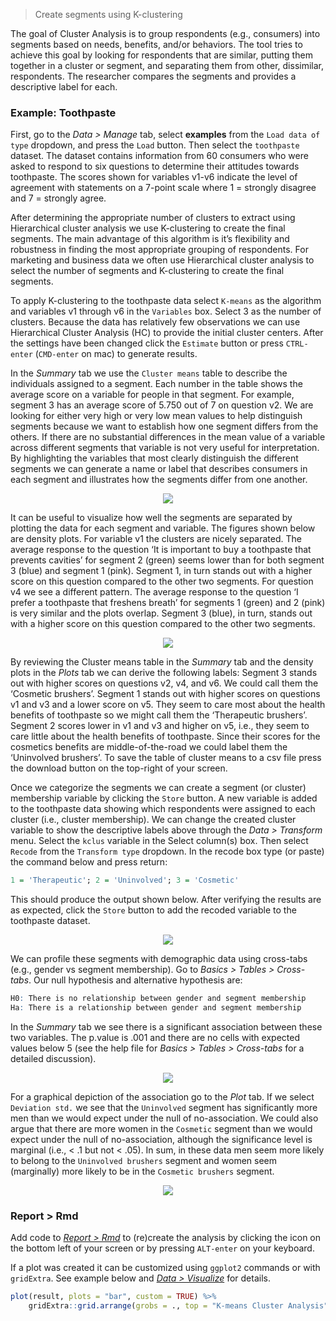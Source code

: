 > Create segments using K-clustering

The goal of Cluster Analysis is to group respondents (e.g., consumers) into segments based on needs, benefits, and/or behaviors. The tool tries to achieve this goal by looking for respondents that are similar, putting them together in a cluster or segment, and separating them from other, dissimilar, respondents. The researcher compares the segments and provides a descriptive label for each.

### Example: Toothpaste

First, go to the _Data > Manage_ tab, select **examples** from the `Load data of type` dropdown, and press the `Load` button. Then select the `toothpaste` dataset. The dataset contains information from 60 consumers who were asked to respond to six questions to determine their attitudes towards toothpaste. The scores shown for variables v1-v6 indicate the level of agreement with statements on a 7-point scale where 1 = strongly disagree and 7 = strongly agree.

After determining the appropriate number of clusters to extract using Hierarchical cluster analysis we use K-clustering to create the final segments. The main advantage of this algorithm is it's flexibility and robustness in finding the most appropriate grouping of respondents. For marketing and business data we often use Hierarchical cluster analysis to select the number of segments and K-clustering to create the final segments.

To apply K-clustering to the toothpaste data select `K-means` as the algorithm and variables v1 through v6 in the `Variables` box. Select 3 as the number of clusters. Because the data has relatively few observations we can use Hierarchical Cluster Analysis (HC) to provide the initial cluster centers. After the settings have been changed click the `Estimate` button or press `CTRL-enter` (`CMD-enter` on mac) to generate results.

In the _Summary_ tab we use the `Cluster means` table to describe the individuals assigned to a segment. Each number in the table shows the average score on a variable for people in that segment. For example, segment 3 has an average score of 5.750 out of 7 on question v2. We are looking for either very high or very low mean values to help distinguish segments because we want to establish how one segment differs from the others. If there are no substantial differences in the mean value of a variable across different segments that variable is not very useful for interpretation. By highlighting the variables that most clearly distinguish the different segments we can generate a name or label that describes consumers in each segment and illustrates how the segments differ from one another.

<p align="center"><img src="https://radiant-rstats.github.io/docs/multivariate/figures_multivariate//kclus_summary.png"></p>

It can be useful to visualize how well the segments are separated by plotting the data for each segment and variable. The figures shown below are density plots. For variable v1 the clusters are nicely separated. The average response to the question 'It is important to buy a toothpaste that prevents cavities' for segment 2 (green) seems lower than for both segment 3 (blue) and segment 1 (pink). Segment 1, in turn stands out with a higher score on this question compared to the other two segments. For question v4 we see a different pattern. The average response to the question 'I prefer a toothpaste that freshens breath' for segments 1 (green) and 2 (pink) is very similar and the plots overlap. Segment 3 (blue), in turn, stands out with a higher score on this question compared to the other two segments.

<p align="center"><img src="https://radiant-rstats.github.io/docs/multivariate/figures_multivariate//kclus_plot.png"></p>

By reviewing the Cluster means table in the _Summary_ tab and the density plots in the _Plots_ tab we can derive the following labels: Segment 3 stands out with higher scores on questions v2, v4, and v6. We could call them the 'Cosmetic brushers'. Segment 1 stands out with higher scores on questions v1 and v3 and a lower score on v5. They seem to care most about the health benefits of toothpaste so we might call them the 'Therapeutic brushers'. Segment 2 scores lower in v1 and v3 and higher on v5, i.e., they seem to care little about the health benefits of toothpaste. Since their scores for the cosmetics benefits are middle-of-the-road we could label them the 'Uninvolved brushers'. To save the table of cluster means to a csv file press the download button on the top-right of your screen.

Once we categorize the segments we can create a segment (or cluster) membership variable by clicking the `Store` button. A new variable is added to the toothpaste data showing which respondents were assigned to each cluster (i.e., cluster membership). We can change the created cluster variable to show the descriptive labels above through the _Data > Transform_ menu. Select the `kclus` variable in the Select column(s) box. Then select `Recode` from the `Transform type` dropdown. In the recode box type (or paste) the command below and press return:

```r
1 = 'Therapeutic'; 2 = 'Uninvolved'; 3 = 'Cosmetic'
```

This should produce the output shown below. After verifying the results are as expected, click the `Store` button to add the recoded variable to the toothpaste dataset.

<p align="center"><img src="https://radiant-rstats.github.io/docs/multivariate/figures_multivariate//kclus_transform_recode.png"></p>

We can profile these segments with demographic data using cross-tabs (e.g., gender vs segment membership). Go to _Basics > Tables > Cross-tabs_. Our null hypothesis and alternative hypothesis are:

```r
H0: There is no relationship between gender and segment membership
Ha: There is a relationship between gender and segment membership
```

In the _Summary_ tab we see there is a significant association between these two variables. The p.value is .001 and there are no cells with expected values below 5 (see the help file for _Basics > Tables > Cross-tabs_ for a detailed discussion).

<p align="center"><img src="https://radiant-rstats.github.io/docs/multivariate/figures_multivariate//kclus_cross_tabs_summary.png"></p>

For a graphical depiction of the association go to the _Plot_ tab. If we select `Deviation std.` we see that the `Uninvolved` segment has significantly more men than we would expect under the null of no-association. We could also argue that there are more women in the `Cosmetic` segment than we would expect under the null of no-association, although the significance level is marginal (i.e., < .1 but not < .05). In sum, in these data men seem more likely to belong to the `Uninvolved brushers` segment and women seem (marginally) more likely to be in the `Cosmetic brushers` segment.

<p align="center"><img src="https://radiant-rstats.github.io/docs/multivariate/figures_multivariate//kclus_cross_tabs_plot.png"></p>

### Report > Rmd

Add code to <a href="https://radiant-rstats.github.io/docs/data/report.html" target="_blank">_Report > Rmd_</a> to (re)create the analysis by clicking the <i title="report results" class="fa fa-edit"></i> icon on the bottom left of your screen or by pressing `ALT-enter` on your keyboard. 

If a plot was created it can be customized using `ggplot2` commands or with `gridExtra`. See example below and <a href="https://radiant-rstats.github.io/docs/data/visualize.html" target="_blank">_Data > Visualize_</a> for details.

```r
plot(result, plots = "bar", custom = TRUE) %>%
	gridExtra::grid.arrange(grobs = ., top = "K-means Cluster Analysis", ncol = 2)
```
